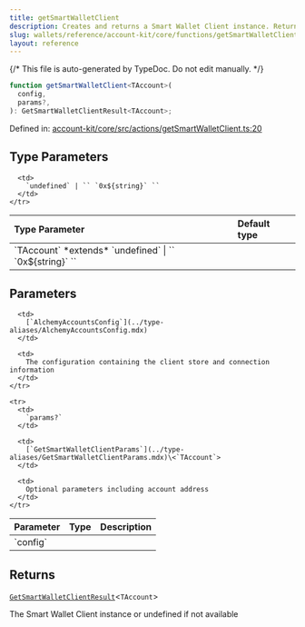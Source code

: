 ```yaml
---
title: getSmartWalletClient
description: Creates and returns a Smart Wallet Client instance. Returns undefined if running in a server environment or if no signer is connected. Caches clients by chain ID & address for performance optimization.
slug: wallets/reference/account-kit/core/functions/getSmartWalletClient
layout: reference
---
```


{/* This file is auto-generated by TypeDoc. Do not edit manually. */}

```ts
function getSmartWalletClient<TAccount>(
  config,
  params?,
): GetSmartWalletClientResult<TAccount>;
```

Defined in: [account-kit/core/src/actions/getSmartWalletClient.ts:20](https://github.com/alchemyplatform/aa-sdk/blob/0cc60e9f694c242d91befdaa2f26cdec3ee389c5/account-kit/core/src/actions/getSmartWalletClient.ts#L20)

## Type Parameters

<table>
  <thead>
    <tr>
      <th align="left">Type Parameter</th>
      <th align="left">Default type</th>
    </tr>
  </thead>

  <tbody>
    <tr>
      <td>
        `TAccount` *extends* `undefined` | `` `0x${string}` ``
      </td>

      <td>
        `undefined` | `` `0x${string}` ``
      </td>
    </tr>

  </tbody>
</table>

## Parameters

<table>
  <thead>
    <tr>
      <th align="left">Parameter</th>
      <th align="left">Type</th>
      <th align="left">Description</th>
    </tr>
  </thead>

  <tbody>
    <tr>
      <td>
        `config`
      </td>

      <td>
        [`AlchemyAccountsConfig`](../type-aliases/AlchemyAccountsConfig.mdx)
      </td>

      <td>
        The configuration containing the client store and connection information
      </td>
    </tr>

    <tr>
      <td>
        `params?`
      </td>

      <td>
        [`GetSmartWalletClientParams`](../type-aliases/GetSmartWalletClientParams.mdx)\<`TAccount`>
      </td>

      <td>
        Optional parameters including account address
      </td>
    </tr>

  </tbody>
</table>

## Returns

[`GetSmartWalletClientResult`](../type-aliases/GetSmartWalletClientResult.mdx)\<`TAccount`>

The Smart Wallet Client instance or undefined if not available
